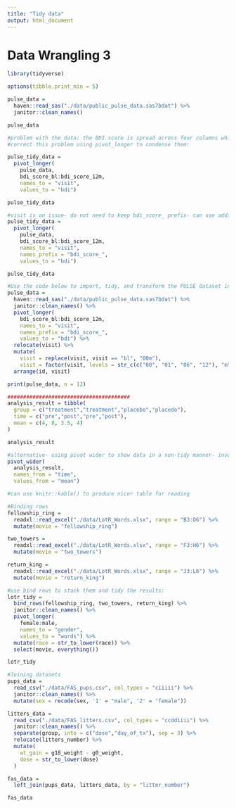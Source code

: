 ```yaml
---
title: "Tidy data"
output: html_document
---
```




# Data Wrangling 3

```r

library(tidyverse)

options(tibble.print_min = 5)

pulse_data = 
  haven::read_sas("./data/public_pulse_data.sas7bdat") %>%
  janitor::clean_names()

pulse_data

#problem with the data: the BDI score is spread across four columns which correspond to four observation times
#correct this problem using pivot_longer to condense them:

pulse_tidy_data = 
  pivot_longer(
    pulse_data, 
    bdi_score_bl:bdi_score_12m,
    names_to = "visit", 
    values_to = "bdi")

pulse_tidy_data

#visit is an issue- do not need to keep bdi_score_ prefix- can use additional option in pivot_longer:
pulse_tidy_data = 
  pivot_longer(
    pulse_data, 
    bdi_score_bl:bdi_score_12m,
    names_to = "visit", 
    names_prefix = "bdi_score_",
    values_to = "bdi")

pulse_tidy_data

#Use the code below to import, tidy, and transform the PULSE dataset into a usable format:
pulse_data = 
  haven::read_sas("./data/public_pulse_data.sas7bdat") %>%
  janitor::clean_names() %>%
  pivot_longer(
    bdi_score_bl:bdi_score_12m,
    names_to = "visit", 
    names_prefix = "bdi_score_",
    values_to = "bdi") %>%
  relocate(visit) %>%
  mutate(
    visit = replace(visit, visit == "bl", "00m"),
    visit = factor(visit, levels = str_c(c("00", "01", "06", "12"), "m"))) %>%
  arrange(id, visit)

print(pulse_data, n = 12)

#######################################
analysis_result = tibble(
  group = c("treatment","treatment","placebo","placedo"),
  time = c("pre","post","pre","post"),
  mean = c(4, 8, 3.5, 4)
)

analysis_result

#alternative- using pivot wider to show data in a non-tidy manner- inverse of pivot_longer
pivot_wider(
  analysis_result,
  names_from = "time",
  values_from = "mean")

#can use knitr::kable() to produce nicer table for reading

#Binding rows
fellowship_ring = 
  readxl::read_excel("./data/LotR_Words.xlsx", range = "B3:D6") %>%
  mutate(movie = "fellowship_ring")

two_towers = 
  readxl::read_excel("./data/LotR_Words.xlsx", range = "F3:H6") %>%
  mutate(movie = "two_towers")

return_king = 
  readxl::read_excel("./data/LotR_Words.xlsx", range = "J3:L6") %>%
  mutate(movie = "return_king")

#use bind rows to stack them and tidy the results:
lotr_tidy = 
  bind_rows(fellowship_ring, two_towers, return_king) %>%
  janitor::clean_names() %>%
  pivot_longer(
    female:male,
    names_to = "gender", 
    values_to = "words") %>%
  mutate(race = str_to_lower(race)) %>% 
  select(movie, everything()) 

lotr_tidy

#Joining datasets
pups_data =
  read_csv("./data/FAS_pups.csv", col_types = "ciiiii") %>%
  janitor::clean_names() %>%
  mutate(sex = recode(sex, '1' = "male", '2' = "female"))

litters_data =
  read_csv("./data/FAS_litters.csv", col_types = "ccddiiii") %>%
  janitor::clean_names() %>%
  separate(group, into = c("dose","day_of_tx"), sep = 3) %>%
  relocate(litters_number) %>%
  mutate(
    wt_gain = g18_weight - g0_weight,
    dose = str_to_lower(dose)
  )

fas_data = 
  left_join(pups_data, litters_data, by = "litter_number")

fas_data






```





